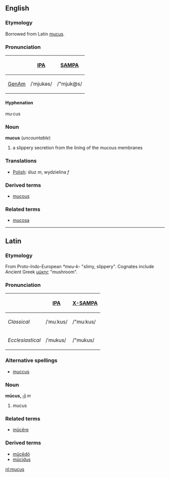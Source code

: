 ==English==
===Etymology===
Borrowed from Latin [[mucus]].

===Pronunciation===
{| border=1 cellpadding=5
! !! [[w:IPA|IPA]] !! [[w:SAMPA|SAMPA]]
|-
! [[GenAm]]
| /ˈmjukəs/ || /"mjuk@s/
|}

====Hyphenation====
mu·cus

===Noun===
'''mucus''' (''uncountable'')
# a slippery secretion from the lining of the mucous membranes

===Translations===
*[[Polish]]: śluz ''m'', wydzielina ''f''

===Derived terms===
* [[mucous]]

===Related terms===
* [[mucosa]]

----

==Latin==
===Etymology===
From Proto-Indo-European ''*meu-k-'' "slimy, slippery".  Cognates include Ancient Greek [[μύκης]] "mushroom".

===Pronunciation===
{| border=1 cellpadding=5
! !! [[w:IPA|IPA]] !! [[w:X-SAMPA|X-SAMPA]]
|-
! ''Classical''
| /ˈmuːkus/ || /"mu:kus/
|-
! ''Ecclesiastical''
| /ˈmukus/ || /"mukus/
|}

===Alternative spellings===
*[[muccus]]

===Noun===
'''mūcus, [[Wiktionary Appendix:Latin second declension|-ī]]''' ''m''
# mucus

===Related terms===
*[[mucere|mūcēre]]

===Derived terms===
*[[mucedo|mūcēdō]]
*[[mucidus|mūcidus]]

[[nl:mucus]]